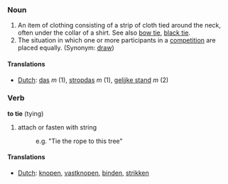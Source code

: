 === Noun ===

# An item of clothing consisting of a strip of cloth tied around the neck, often under the collar of a shirt. See also [[bow tie]], [[black tie]].
# The situation in which one or more participants in a [[competition]] are placed equally. (Synonym: [[draw]])

====Translations====
*[[Dutch]]: [[das]] ''m'' (1), [[stropdas]] ''m'' (1), [[gelijke stand]] ''m'' (2)

=== Verb ===

'''to tie''' (tying)

#attach or fasten with string
#:e.g. "Tie the rope to this tree"

====Translations====
*[[Dutch]]: [[knopen]], [[vastknopen]], [[binden]], [[strikken]]